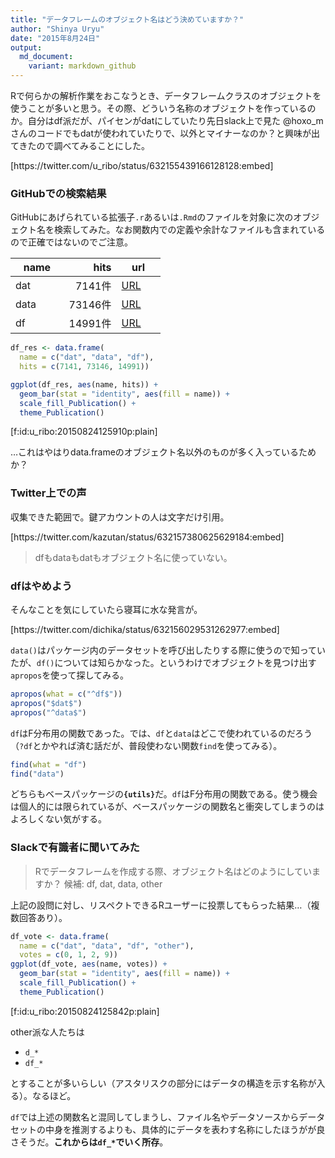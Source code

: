 ```yaml
---
title: "データフレームのオブジェクト名はどう決めていますか？"
author: "Shinya Uryu"
date: "2015年8月24日"
output: 
  md_document:
    variant: markdown_github
---
```


Rで何らかの解析作業をおこなうとき、データフレームクラスのオブジェクトを使うことが多いと思う。その際、どういう名称のオブジェクトを作っているのか。自分はdf派だが、パイセンがdatにしていたり先日slack上で見た @hoxo_m さんのコードでもdatが使われていたりで、以外とマイナーなのか？と興味が出てきたので調べてみることにした。

[https://twitter.com/u_ribo/status/632155439166128128:embed]

### GitHubでの検索結果

GitHubにあげられている拡張子`.r`あるいは`.Rmd`のファイルを対象に次のオブジェクト名を検索してみた。なお<span class="hlt_bf">関数内での定義や余計なファイルも含まれているので正確ではない</span>のでご注意。

| name | hits | url |
|------|-----:|-----|
| dat | 7141件 | [URL](https://github.com/search?utf8=✓&q=%22dat%22+extension%3Ar+extension%3ARmd&type=Code&ref=searchresults) |
| data | 73146件 | [URL](https://github.com/search?utf8=✓&q=%22data%22+extension%3Ar+extension%3ARmd&type=Code&ref=searchresults) |
| df   | 14991件 | [URL](https://github.com/search?utf8=✓&q=%22df%22+extension%3Ar+extension%3ARmd&type=Code&ref=searchresults) |

```r
df_res <- data.frame(
  name = c("dat", "data", "df"),
  hits = c(7141, 73146, 14991))

ggplot(df_res, aes(name, hits)) + 
  geom_bar(stat = "identity", aes(fill = name)) +
  scale_fill_Publication() +
  theme_Publication()
```

[f:id:u_ribo:20150824125910p:plain]

...これはやはりdata.frameのオブジェクト名以外のものが多く入っているためか？

### Twitter上での声

収集できた範囲で。鍵アカウントの人は文字だけ引用。

[https://twitter.com/kazutan/status/632157380625629184:embed]

> dfもdataもdatもオブジェクト名に使っていない。

### dfはやめよう

そんなことを気にしていたら寝耳に水な発言が。

[https://twitter.com/dichika/status/632156029531262977:embed]

`data()`はパッケージ内のデータセットを呼び出したりする際に使うので知っていたが、`df()`については知らかなった。というわけでオブジェクトを見つけ出す`apropos`を使って探してみる。

```r
apropos(what = c("^df$"))
apropos("$dat$")
apropos("^data$")
```

`df`はF分布用の関数であった。では、`df`と`data`はどこで使われているのだろう（`?df`とかやれば済む話だが、普段使わない関数`find`を使ってみる）。

```r
find(what = "df")
find("data")
```

どちらもベースパッケージの**`{utils}`**だ。`df`はF分布用の関数である。使う機会は個人的には限られているが、ベースパッケージの関数名と衝突してしまうのはよろしくない気がする。

### Slackで有識者に聞いてみた

> Rでデータフレームを作成する際、オブジェクト名はどのようにしていますか？
> 候補: df, dat, data, other

上記の設問に対し、リスペクトできるRユーザーに投票してもらった結果...（複数回答あり）。

```r
df_vote <- data.frame(
  name = c("dat", "data", "df", "other"),
  votes = c(0, 1, 2, 9))
ggplot(df_vote, aes(name, votes)) + 
  geom_bar(stat = "identity", aes(fill = name)) +
  scale_fill_Publication() +
  theme_Publication()
```

[f:id:u_ribo:20150824125842p:plain]

other派な人たちは

* `d_*`
* `df_*`

とすることが多いらしい（アスタリスクの部分にはデータの構造を示す名称が入る）。なるほど。

`df`では上述の関数名と混同してしまうし、ファイル名やデータソースからデータセットの中身を推測するよりも、具体的にデータを表わす名称にしたほうがが良さそうだ。<span class = "hlt_bf">**これからは`df_*`でいく所存**</span>。

